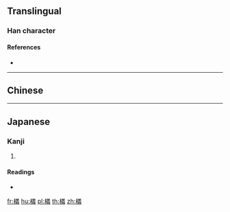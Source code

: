 ==Translingual==

===Han character===
{{Han char|rn=75|rad=木|as=13|sn=17|four=48953|canj=DTGI}}

====References====
* {{Han ref|kx=0557.250|dkj=15690|dj=0947.020|hdz=21305.040|uh=6AA5|ud=27301|bh=ECF6|bd=60662}}

----

==Chinese==
{{zh-see|艤|v}}

----

==Japanese==

===Kanji===
{{ja-kanji|grade=|rs=木13}}

# {{defn|lang=ja|sort=木13}}

====Readings====
* {{ja-readings|on=[[ぎ]] (gi), [[が]] (ga)|kun=}}

[[fr:檥]]
[[hu:檥]]
[[pl:檥]]
[[th:檥]]
[[zh:檥]]